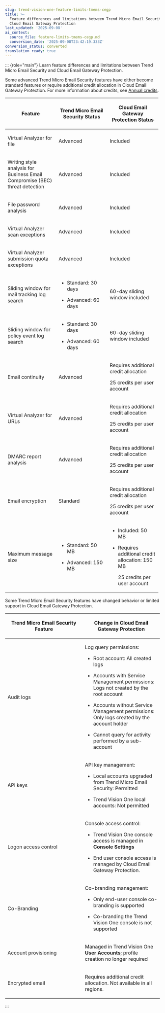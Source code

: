 ```yaml
---
slug: trend-vision-one-feature-limits-tmems-cegp
title: >-
  Feature differences and limitations between Trend Micro Email Security and
  Cloud Email Gateway Protection
last_updated: '2025-09-08'
ai_context:
  source_file: feature-limits-tmems-cegp.md
  conversion_date: '2025-09-08T23:42:19.333Z'
conversion_status: converted
translation_ready: true
---
```


::: {role="main"}
Learn feature differences and limitations between Trend Micro Email Security and Cloud Email Gateway Protection.

Some advanced Trend Micro Email Security features have either become standard features or require additional credit allocation in Cloud Email Gateway Protection. For more information about credits, see [Annual credits](credit-usage.mdx).

<table style="width:99%;">
<colgroup>
<col style="width: 33%" />
<col style="width: 33%" />
<col style="width: 33%" />
</colgroup>
<thead>
<tr>
<th><p>Feature</p></th>
<th><p>Trend Micro Email Security Status</p></th>
<th><p>Cloud Email Gateway Protection Status</p></th>
</tr>
</thead>
<tbody>
<tr>
<td><p>Virtual Analyzer for file</p></td>
<td><p>Advanced</p></td>
<td><p>Included</p></td>
</tr>
<tr>
<td><p>Writing style analysis for Business Email Compromise (BEC) threat detection</p></td>
<td><p>Advanced</p></td>
<td><p>Included</p></td>
</tr>
<tr>
<td><p>File password analysis</p></td>
<td><p>Advanced</p></td>
<td><p>Included</p></td>
</tr>
<tr>
<td><p>Virtual Analyzer scan exceptions</p></td>
<td><p>Advanced</p></td>
<td><p>Included</p></td>
</tr>
<tr>
<td><p>Virtual Analyzer submission quota exceptions</p></td>
<td><p>Advanced</p></td>
<td><p>Included</p></td>
</tr>
<tr>
<td><p>Sliding window for mail tracking log search</p></td>
<td><ul>
<li><p>Standard: 30 days</p></li>
<li><p>Advanced: 60 days</p></li>
</ul></td>
<td><p>60-day sliding window included</p></td>
</tr>
<tr>
<td><p>Sliding window for policy event log search</p></td>
<td><ul>
<li><p>Standard: 30 days</p></li>
<li><p>Advanced: 60 days</p></li>
</ul></td>
<td><p>60-day sliding window included</p></td>
</tr>
<tr>
<td><p>Email continuity</p></td>
<td><p>Advanced</p></td>
<td><p>Requires additional credit allocation</p>
<p>25 credits per user account</p></td>
</tr>
<tr>
<td><p>Virtual Analyzer for URLs</p></td>
<td><p>Advanced</p></td>
<td><p>Requires additional credit allocation</p>
<p>25 credits per user account</p></td>
</tr>
<tr>
<td><p>DMARC report analysis</p></td>
<td><p>Advanced</p></td>
<td><p>Requires additional credit allocation</p>
<p>25 credits per user account</p></td>
</tr>
<tr>
<td><p>Email encryption</p></td>
<td><p>Standard</p></td>
<td><p>Requires additional credit allocation</p>
<p>25 credits per user account</p></td>
</tr>
<tr>
<td><p>Maximum message size</p></td>
<td><ul>
<li><p>Standard: 50 MB</p></li>
<li><p>Advanced: 150 MB</p></li>
</ul></td>
<td><ul>
<li><p>Included: 50 MB</p></li>
<li><p>Requires additional credit allocation: 150 MB</p>
<p>25 credits per user account</p></li>
</ul></td>
</tr>
</tbody>
</table>

Some Trend Micro Email Security features have changed behavior or limited support in Cloud Email Gateway Protection.

<table>
<colgroup>
<col style="width: 50%" />
<col style="width: 50%" />
</colgroup>
<thead>
<tr>
<th><p>Trend Micro Email Security Feature</p></th>
<th><p>Change in Cloud Email Gateway Protection</p></th>
</tr>
</thead>
<tbody>
<tr>
<td><p>Audit logs</p></td>
<td><p>Log query permissions:</p>
<ul>
<li><p>Root account: All created logs</p></li>
<li><p>Accounts with Service Management permissions: Logs not created by the root account</p></li>
<li><p>Accounts without Service Management permissions: Only logs created by the account holder</p></li>
<li><p>Cannot query for activity performed by a sub-account</p></li>
</ul></td>
</tr>
<tr>
<td><p>API keys</p></td>
<td><p>API key management:</p>
<ul>
<li><p>Local accounts upgraded from Trend Micro Email Security: Permitted</p></li>
<li><p>Trend Vision One local accounts: Not permitted</p></li>
</ul></td>
</tr>
<tr>
<td><p>Logon access control</p></td>
<td><p>Console access control:</p>
<ul>
<li><p>Trend Vision One console access is managed in <strong>Console Settings</strong></p></li>
<li><p>End user console access is managed by Cloud Email Gateway Protection.</p></li>
</ul></td>
</tr>
<tr>
<td><p>Co-Branding</p></td>
<td><p>Co-branding management:</p>
<ul>
<li><p>Only end-user console co-branding is supported</p></li>
<li><p>Co-branding the Trend Vision One console is not supported</p></li>
</ul></td>
</tr>
<tr>
<td><p>Account provisioning</p></td>
<td><p>Managed in Trend Vision One <strong>User Accounts</strong>; profile creation no longer required</p></td>
</tr>
<tr>
<td><p>Encrypted email</p></td>
<td><p>Requires additional credit allocation. Not available in all regions.</p></td>
</tr>
</tbody>
</table>
:::
